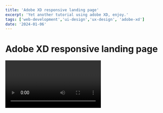 ```yaml
---
title: 'Adobe XD responsive landing page'
excerpt: 'Yet another tutorial using adobe XD, enjoy.'
tags: ['web-development','ui-design','ux-design', 'adobe-xd']
date: '2024-01-06'
---
```


# Adobe XD responsive landing page

<Video id="8tvJMOE-9Eo" />

Yet another tutorial using adobe XD, enjoy.

Like, Share and comment and click the bell icon for notifications.
Thank you for watching.

Click the link below to view my previous videos.

👉 <a href="https://www.youtube.com/watch?v=QAEEufrH7ZQ" target="_blank">Adobe XD Responsive Email Design</a>
👉 <a href="https://www.youtube.com/watch?v=QAEEufrH7ZQ" target="_blank">Dark mode with Adobe XD</a>



